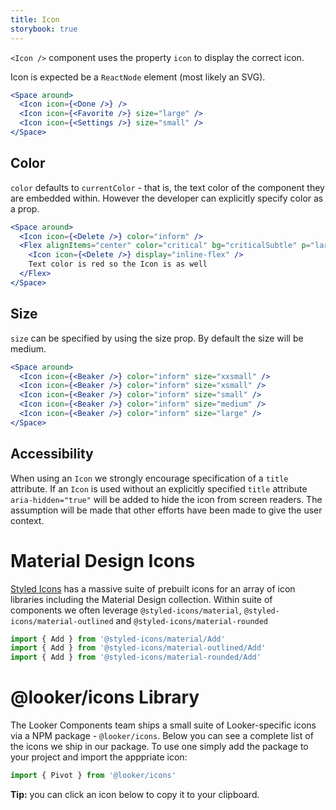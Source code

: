 ```yaml
---
title: Icon
storybook: true
---
```


`<Icon />` component uses the property `icon` to display the correct icon.

Icon is expected be a `ReactNode` element (most likely an SVG).

```jsx
<Space around>
  <Icon icon={<Done />} />
  <Icon icon={<Favorite />} size="large" />
  <Icon icon={<Settings />} size="small" />
</Space>
```

## Color

`color` defaults to `currentColor` - that is, the text color of the component they are embedded within. However the developer can explicitly specify color as a prop.

```jsx
<Space around>
  <Icon icon={<Delete />} color="inform" />
  <Flex alignItems="center" color="critical" bg="criticalSubtle" p="large">
    <Icon icon={<Delete />} display="inline-flex" />
    Text color is red so the Icon is as well
  </Flex>
</Space>
```

## Size

`size` can be specified by using the size prop. By default the size will be medium.

```jsx
<Space around>
  <Icon icon={<Beaker />} color="inform" size="xxsmall" />
  <Icon icon={<Beaker />} color="inform" size="xsmall" />
  <Icon icon={<Beaker />} color="inform" size="small" />
  <Icon icon={<Beaker />} color="inform" size="medium" />
  <Icon icon={<Beaker />} color="inform" size="large" />
</Space>
```

## Accessibility

When using an `Icon` we strongly encourage specification of a `title` attribute. If an `Icon` is used without an explicitly specified `title` attribute `aria-hidden="true"` will be added to hide the icon from screen readers. The assumption will be made that other efforts have been made to give the user context.

# Material Design Icons

[Styled Icons](https://styled-icons.js.org/) has a massive suite of prebuilt icons for an array of icon libraries including the Material Design collection. Within suite of components we often leverage `@styled-icons/material`, `@styled-icons/material-outlined` and `@styled-icons/material-rounded`

```js static
import { Add } from '@styled-icons/material/Add'
import { Add } from '@styled-icons/material-outlined/Add'
import { Add } from '@styled-icons/material-rounded/Add'
```

# @looker/icons Library

The Looker Components team ships a small suite of Looker-specific icons via a NPM package - `@looker/icons`. Below you can see a complete list of the icons we ship in our package. To use one simply add the package to your project and import the apppriate icon:

```js static
import { Pivot } from '@looker/icons'
```

**Tip:** you can click an icon below to copy it to your clipboard.


<IconList />
